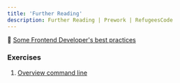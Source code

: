 ```yaml
---
title: 'Further Reading'
description: Further Reading | Prework | RefugeesCode
---
```


📖  [Some Frontend Developer's best practices](https://yellowshoe.com.au/standards/)

### Exercises

1. [Overview command line](https://ubuntu.com/tutorials/command-line-for-beginners#1-overview)